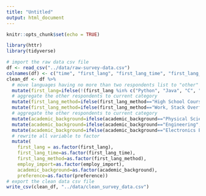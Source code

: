 ```yaml
---
title: "Untitled"
output: html_document
---
```


```r
knitr::opts_chunk$set(echo = TRUE)
```

```r
library(httr)
library(tidyverse)
```

```r
# import the raw data csv file
df <- read_csv("../data/raw-survey-data.csv")
colnames(df) <- c("time", "first_lang", "first_lang_time", "first_lang_method", "employ_import", "academic_background", "preference")
clean_df <- df %>% 
  # move languages having no more than two respondents list to "other"
  mutate(first_lang=ifelse(!(first_lang %in% c("Python", "Java", "C", "C++", "R", "Matlab")), "Other", first_lang)) %>%  
  # aggregate the other respondents to current category
  mutate(first_lang_method=ifelse(first_lang_method=="High School Course", "Academic Course", first_lang_method)) %>% 
  mutate(first_lang_method=ifelse(first_lang_method=="Work, Stack Overflow", "Online Course or Tutorial", first_lang_method)) %>% 
  # aggregate the other respondents to current category
  mutate(academic_background=ifelse(academic_background=="Physical Science (e.g. physics, biology, chemistry, earth sciences, non-software engineering)", "Physical Science", academic_background)) %>% 
  mutate(academic_background=ifelse(academic_background=="Engineering", "Physical Science", academic_background)) %>% 
  mutate(academic_background=ifelse(academic_background=="Electronics Engineering", "Physical Science", academic_background)) %>% 
  # rewrite all variable to factor
  mutate(
    first_lang = as.factor(first_lang),
    first_lang_time=as.factor(first_lang_time),
    first_lang_method=as.factor(first_lang_method),
    employ_import=as.factor(employ_import),
    academic_background=as.factor(academic_background),
    preference=as.factor(preference))
# export the clean data csv file
write_csv(clean_df, "../data/clean_survey_data.csv")
```

